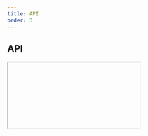 ```yaml
---
title: API
order: 3
---
```



## API

<Iframe url="/apis/Accordion.html" />

## Setup

There are 2 ways to initialise the component.

### Automatic

Add `data-ecl-auto-init="Accordion"` attribute to component's markup:

```html
<div class="ecl-accordion" data-ecl-accordion data-ecl-auto-init="Accordion">
  ...
</div>
```

Use the `ECL` library's `autoInit()` (`ECL.autoInit()`) when your page is ready or other custom event you want to hook onto.

### Manual

Get target element, create an instance and invoke `init()`.

Given you have 1 element with an attribute `data-ecl-accordion` on the page:

```js
var elt = document.querySelector('[data-ecl-accordion]');
var accordion = new ECL.Accordion(elt);
accordion.init();
```

### Retrieve an existing instance

If an existing instance needs to be updated, it can be retrieved this way:

```js
var elt = document.querySelector('[data-ecl-accordion]');
var instance = ECL.components.get(elt);
```

To update an existing instance, you can run `destroy()` and `init()` on this instance, like this:

```
instance.destroy();
instance.init();
```
